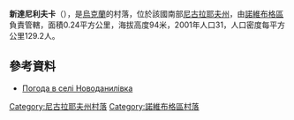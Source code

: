 {{coord|47|36|21|N|32|35|32|E|scale:100000|display=title}}

'''新達尼利夫卡'''（{{lang-uk|Новоданилівка}}），是[[烏克蘭|烏克蘭]]的村落，位於該國南部[[尼古拉耶夫州|尼古拉耶夫州]]，由[[諾維布格區|諾維布格區]]負責管轄，面積0.24平方公里，海拔高度94米，2001年人口31，人口密度每平方公里129.2人。

==參考資料==
* [http://weather.in.ua/ua/nikolaevskaja/17542 Погода в селі Новоданилівка] {{Wayback|url=http://weather.in.ua/ua/nikolaevskaja/17542 |date=20160606232606 }}

[[Category:尼古拉耶夫州村落|Category:尼古拉耶夫州村落]]
[[Category:諾維布格區村落|Category:諾維布格區村落]]


{{Mykolaiv-geo-stub}}